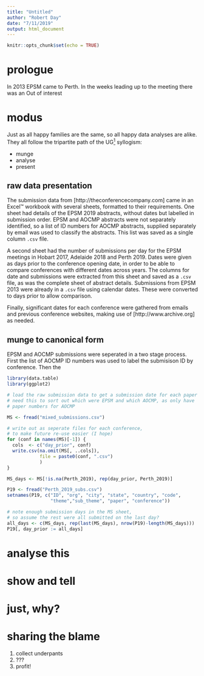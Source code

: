 ```yaml
---
title: "Untitled"
author: "Robert Day"
date: "7/11/2019"
output: html_document
---
```


```r
knitr::opts_chunk$set(echo = TRUE)
```

# prologue

In 2013 EPSM came to Perth. In the weeks leading up to the meeting there was an 
Out of interest 

# modus

Just as all happy families are the same, so all happy data analyses are alike.
They all follow the tripartite path of the UG[^1^] syllogism:

  * munge
  * analyse
  * present
  
## raw data presentation

The submission data from [http://theconferencecompany.com] came in an Excel&trade;
workbook with several sheets, formatted to their requirements.
One sheet had details of the EPSM 2019 abstracts, 
without dates but labelled in submission order.
EPSM and AOCMP abstracts were not separately identified, 
so a list of ID numbers for AOCMP abstracts, supplied separately by email was used to classify the abstracts.
This list was saved as a single column ``.csv`` file.


A second sheet had the number of submissions per day for the EPSM meetings in Hobart 2017, Adelaide 2018 and Perth 2019.
Dates were given as days prior to the conference opening date, in order to be able to compare conferences with different dates across years.
The columns for date and submissions were extracted from this sheet and saved as a ```.csv``` file, as was the complete sheet of abstract details.
Submissions from EPSM 2013 were already in a ```.csv``` file using calendar dates.
These were converted to days prior to allow comparison.

Finally, significant dates for each conference were gathered from emails and previous conference websites, making use of [http://www.archive.org] as needed.

## munge to canonical form

EPSM and AOCMP submissions were seperated in a two stage process.
First the list of AOCMP ID numbers was used to label the submisison ID by conference.
Then the 

```r
library(data.table)
library(ggplot2)

# load the raw submission data to get a submission date for each paper
# need this to sort out which were EPSM and which AOCMP, as only have
# paper numbers for AOCMP

MS <- fread("mixed_submissions.csv")

# write out as seperate files for each conference, 
# to make future re-use easier (I hope)
for (conf in names(MS)[-1]) { 
  cols  <- c("day_prior", conf)
  write.csv(na.omit(MS[, ..cols]),
            file = paste0(conf, ".csv")
            )
}

MS_days <- MS[!is.na(Perth_2019), rep(day_prior, Perth_2019)]

P19 <- fread("Perth_2019_subs.csv")
setnames(P19, c("ID", "org", "city", "state", "country", "code", 
                "theme","sub_theme", "paper", "conference"))

# note enough submission days in the MS sheet, 
# so assume the rest were all submitted on the last day?
all_days <- c(MS_days, rep(last(MS_days), nrow(P19)-length(MS_days)))
P19[, day_prior := all_days]
```

# analyse this

# show and tell

# just, why?

# sharing the blame
[^1^]: Expressed most clearly in the Underpants Gnome credo

 1. collect underpants
 2. ???
 3. profit!
